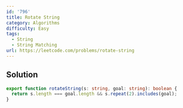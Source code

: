 ```yaml
---
id: '796'
title: Rotate String
category: Algorithms
difficulty: Easy
tags:
  - String
  - String Matching
url: https://leetcode.com/problems/rotate-string
---
```


## Solution

```typescript showLineNumbers
export function rotateString(s: string, goal: string): boolean {
  return s.length === goal.length && s.repeat(2).includes(goal);
}
```
